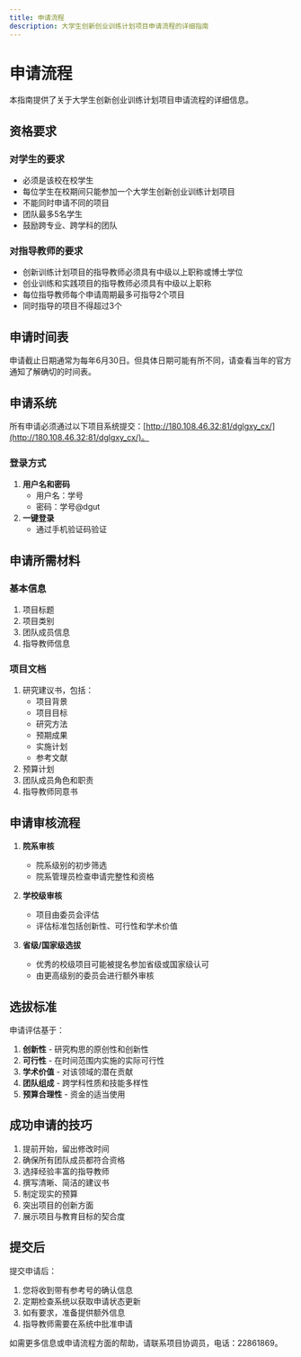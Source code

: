 ```yaml
---
title: 申请流程
description: 大学生创新创业训练计划项目申请流程的详细指南
---
```


# 申请流程

本指南提供了关于大学生创新创业训练计划项目申请流程的详细信息。

## 资格要求

### 对学生的要求
- 必须是该校在校学生
- 每位学生在校期间只能参加一个大学生创新创业训练计划项目
- 不能同时申请不同的项目
- 团队最多5名学生
- 鼓励跨专业、跨学科的团队

### 对指导教师的要求
- 创新训练计划项目的指导教师必须具有中级以上职称或博士学位
- 创业训练和实践项目的指导教师必须具有中级以上职称
- 每位指导教师每个申请周期最多可指导2个项目
- 同时指导的项目不得超过3个

## 申请时间表

申请截止日期通常为每年6月30日。但具体日期可能有所不同，请查看当年的官方通知了解确切的时间表。

## 申请系统

所有申请必须通过以下项目系统提交：[http://180.108.46.32:81/dglgxy_cx/](http://180.108.46.32:81/dglgxy_cx/)。

### 登录方式
1. **用户名和密码**
   - 用户名：学号
   - 密码：学号@dgut
2. **一键登录**
   - 通过手机验证码验证

## 申请所需材料

### 基本信息
1. 项目标题
2. 项目类别
3. 团队成员信息
4. 指导教师信息

### 项目文档
1. 研究建议书，包括：
   - 项目背景
   - 项目目标
   - 研究方法
   - 预期成果
   - 实施计划
   - 参考文献
2. 预算计划
3. 团队成员角色和职责
4. 指导教师同意书

## 申请审核流程

1. **院系审核**
   - 院系级别的初步筛选
   - 院系管理员检查申请完整性和资格

2. **学校级审核**
   - 项目由委员会评估
   - 评估标准包括创新性、可行性和学术价值

3. **省级/国家级选拔**
   - 优秀的校级项目可能被提名参加省级或国家级认可
   - 由更高级别的委员会进行额外审核

## 选拔标准

申请评估基于：

1. **创新性** - 研究构思的原创性和创新性
2. **可行性** - 在时间范围内实施的实际可行性
3. **学术价值** - 对该领域的潜在贡献
4. **团队组成** - 跨学科性质和技能多样性
5. **预算合理性** - 资金的适当使用

## 成功申请的技巧

1. 提前开始，留出修改时间
2. 确保所有团队成员都符合资格
3. 选择经验丰富的指导教师
4. 撰写清晰、简洁的建议书
5. 制定现实的预算
6. 突出项目的创新方面
7. 展示项目与教育目标的契合度

## 提交后

提交申请后：

1. 您将收到带有参考号的确认信息
2. 定期检查系统以获取申请状态更新
3. 如有要求，准备提供额外信息
4. 指导教师需要在系统中批准申请

如需更多信息或申请流程方面的帮助，请联系项目协调员，电话：22861869。 